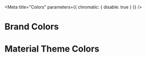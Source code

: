 

<Meta title="Colors" parameters={{ chromatic: { disable: true } }} />

# Brand Colors

<ColorPalette>
  <ColorItem title="theme.palette.brand.orange" subtitle="Orange" colors={[theme.palette.brand.orange]} />
  <ColorItem title="theme.palette.brand.darkGrey" subtitle="Dark Grey" colors={[theme.palette.brand.darkGrey]} />
  <ColorItem title="theme.palette.brand.lightGrey" subtitle="Light Grey" colors={[theme.palette.brand.lightGrey]} />
  <ColorItem title="theme.palette.brand.black" subtitle="Black" colors={[theme.palette.brand.black]} />
  <ColorItem title="theme.palette.brand.white" subtitle="White" colors={[theme.palette.brand.white]} />
  <ColorItem title="theme.palette.brand.yellow" subtitle="Yellow" colors={[theme.palette.brand.yellow]} />
  <ColorItem title="theme.palette.brand.lightCyan" subtitle="Light Cyan" colors={[theme.palette.brand.lightCyan]} />
  <ColorItem title="theme.palette.brand.darkCyan" subtitle="Dark Cyan" colors={[theme.palette.brand.darkCyan]} />
</ColorPalette>

# Material Theme Colors

<ColorPalette>
  <ColorItem title="theme.palette.primary.main" subtitle="Orange" colors={[theme.palette.primary.main]} />
  <ColorItem title="theme.palette.secondary.main" subtitle="Dark Cyan" colors={[theme.palette.secondary.main]} />
  <ColorItem title="theme.palette.success.main" subtitle="Green" colors={[theme.palette.success.main]} />
  <ColorItem
    title="theme.palette.successBackground"
    subtitle="Light Green"
    colors={[theme.palette.successBackground]}
  />
  <ColorItem title="theme.palette.warning.main" subtitle="Ochre" colors={[theme.palette.warning.main]} />
  <ColorItem
    title="theme.palette.warningBackground"
    subtitle="Light Ochre"
    colors={[theme.palette.warningBackground]}
  />
  <ColorItem title="theme.palette.error.main" subtitle="Red" colors={[theme.palette.error.main]} />
  <ColorItem title="theme.palette.errorBackground" subtitle="Light Red" colors={[theme.palette.errorBackground]} />
  <ColorItem title="theme.palette.info.main" subtitle="Grey" colors={[theme.palette.info.main]} />
  <ColorItem title="theme.palette.infoBackground" subtitle="Light Grey" colors={[theme.palette.infoBackground]} />
  <ColorItem
    title="Monochrome"
    colors={[
      theme.palette.monochrome.darkest,
      theme.palette.monochrome.darker,
      theme.palette.monochrome.dark,
      theme.palette.monochrome.mediumdark,
      theme.palette.monochrome.medium,
      theme.palette.monochrome.mediumlight,
      theme.palette.monochrome.light,
      theme.palette.monochrome.lighter,
      theme.palette.monochrome.lightest,
    ]}
  />
</ColorPalette>
